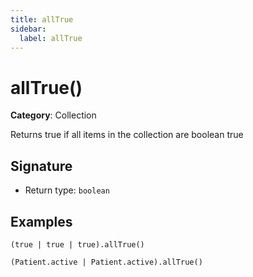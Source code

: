 ```yaml
---
title: allTrue
sidebar:
  label: allTrue
---
```


# allTrue()

**Category**: Collection

Returns true if all items in the collection are boolean true

## Signature

- Return type: `boolean`

## Examples

```fhirpath
(true | true | true).allTrue()
```

```fhirpath
(Patient.active | Patient.active).allTrue()
```

